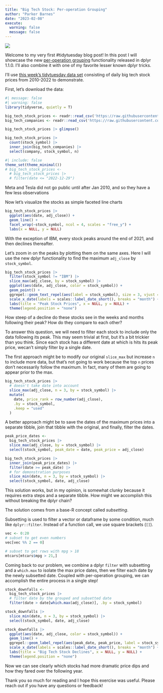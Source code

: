```yaml
---
title: "Big Tech Stock: Per-operation Grouping"
author: "Parker Barnes"
date: "2023-02-08"
execute: 
  warning: false
  message: false
---
```


![](big_tech.jpg)

Welcome to my very first #tidytuesday blog post! In this post I will showcase the new [per-operation grouping](https://www.tidyverse.org/blog/2023/02/dplyr-1-1-0-per-operation-grouping/) functionality released in dplyr 1.1.0. I'll also combine it with one of my favorite lesser known dplyr tricks.

I'll use [this week's tidytuesday data set](https://github.com/rfordatascience/tidytuesday/blob/master/data/2023/2023-02-07/readme.md) consisting of daily big tech stock prices from 2010-2022 to demonstrate.

First, let's download the data:

```r
#| message: false
#| warning: false
library(tidyverse, quietly = T)

big_tech_stock_prices <- readr::read_csv('https://raw.githubusercontent.com/rfordatascience/tidytuesday/master/data/2023/2023-02-07/big_tech_stock_prices.csv')
big_tech_companies <- readr::read_csv('https://raw.githubusercontent.com/rfordatascience/tidytuesday/master/data/2023/2023-02-07/big_tech_companies.csv')

big_tech_stock_prices |> glimpse()

big_tech_stock_prices |> 
  count(stock_symbol) |> 
  inner_join(big_tech_companies) |> 
  select(company, stock_symbol, n)
```

```r
#| include: false
theme_set(theme_minimal())
# big_tech_stock_prices <- 
  # big_tech_stock_prices |>
  # filter(date <= "2022-12-29")
```

Meta and Tesla did not go public until after Jan 2010, and so they have a few less observations

Now let's visualize the stocks as simple faceted line charts

```r
big_tech_stock_prices |>
  ggplot(aes(date, adj_close)) +
  geom_line() +
  facet_wrap(~stock_symbol, ncol = 4, scales = "free_y") +
  labs(x = NULL, y = NULL)
```

With the exception of IBM, every stock peaks around the end of 2021, and then declines thereafter.

Let's zoom in on the peaks by plotting them on the same axes. Here I will use the new dplyr functionality to find the maximum `adj_close` by `stock_symbol`.

```r
big_tech_stock_prices |> 
  filter(stock_symbol != "IBM") |> 
  slice_max(adj_close, by = stock_symbol) |> 
  ggplot(aes(date, adj_close, color = stock_symbol)) +
  geom_point() +
  ggrepel::geom_text_repel(aes(label = stock_symbol), size = 3, vjust = -.75) +
  scale_x_date(labels = scales::label_date_short(), breaks = "month") +
  labs(title = "Peak Stock Prices", x = NULL, y = NULL) +
  theme(legend.position = "none")
```

How steep of a decline do these stocks see in the weeks and months following their peak? How do they compare to each other?

To answer this question, we will need to filter each stock to include only the data following its peak. This may seem trivial at first, but it's a bit trickier than you think. Since each stock has a different date at which is hits its peak price, wecan't simply filter by a single date.

The first approach might be to modify our original `slice_max` but increase `n` to include more data, but that's not going to work because the top `n` prices don't necessarily follow the maximum. In fact, many of them are going to appear prior to the max.

```r
big_tech_stock_prices |> 
  # doesn't take date into account
  slice_max(adj_close, n = 3, by = stock_symbol) |> 
  mutate(
    date, price_rank = row_number(adj_close), 
    .by = stock_symbol, 
    .keep = "used"
  )
```

A better approach might be to save the dates of the maximum prices into a separate tibble, join that tibble with the original, and finally, filter the dates.

```r
peak_price_dates <- 
  big_tech_stock_prices |> 
  slice_max(adj_close, by = stock_symbol) |> 
  select(stock_symbol, peak_date = date, peak_price = adj_close)

big_tech_stock_prices |> 
  inner_join(peak_price_dates) |> 
  filter(date >= peak_date) |> 
  # for demonstration purposes
  slice_min(date, n = 3, by = stock_symbol) |> 
  select(stock_symbol, date, adj_close)
```

This solution works, but in my opinion, is somewhat clunky because it requires extra steps and a separate tibble. How might we accomplish this without breaking the dplyr chain?

The solution comes from a base-R concept called *subsetting*.

Subsetting is used to filter a vector or dataframe by some condition, much like `dplyr::filter`. Instead of a function call, we use square brackets (`[]`).

```r
vec <- 0:20
# subset to get even numbers
vec[vec %% 2 == 0]

# subset to get rows with mpg > 18
mtcars[mtcars$mpg > 21,]
```

Coming back to our problem, we combine a dplyr `filter` with subsetting and a `which.max` to isolate the max price dates, then we filter each date by the newly subsetted date. Coupled with per-operation grouping, we can accomplish the entire process in a single step!

```r
stock_downfalls <- 
  big_tech_stock_prices |>
  # filter date by the grouped and subsetted date
  filter(date > date[which.max(adj_close)], .by = stock_symbol)

stock_downfalls |> 
  slice_min(date, n = 3, by = stock_symbol) |> 
  select(stock_symbol, date, adj_close)

stock_downfalls |> 
  ggplot(aes(date, adj_close, color = stock_symbol)) +
  geom_line() +
  ggrepel::geom_label_repel(aes(peak_date, peak_price, label = stock_symbol), data = peak_price_dates, size = 3) +
  scale_x_date(labels = scales::label_date_short(), breaks = "month") +
  labs(title = "Big Tech Stock Declines", x = NULL, y = NULL) +
  theme(legend.position = "none")
```

Now we can see clearly which stocks had more dramatic price dips and how they fared over the following year.

Thank you so much for reading and I hope this exercise was useful. Please reach out if you have any questions or feedback!
